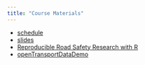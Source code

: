 ```yaml
---
title: "Course Materials"
---
```


- [schedule](schedule)
- [slides](slides)
- [Reproducible Road Safety Research with R](https://itsleeds.github.io/rrsrr/basics.html)
- [openTransportDataDemo](https://github.com/Robinlovelace/openTransportDataDemo)


